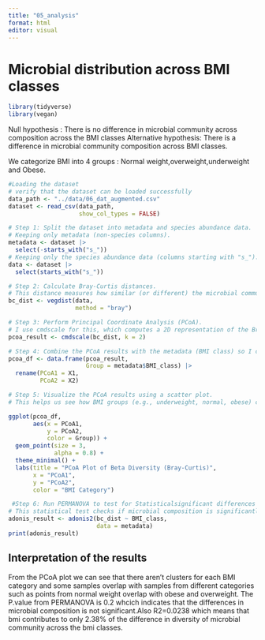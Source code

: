 ```yaml
---
title: "05_analysis"
format: html
editor: visual
---
```


# Microbial distribution across BMI classes

```r
library(tidyverse)
library(vegan)
```

Null hypothesis : There is no difference in microbial community across composition across the BMI classes Alternative hypothesis: There is a difference in microbial community composition across BMI classes.

We categorize BMI into 4 groups : Normal weight,overweight,underweight and Obese.

```r
#Loading the dataset
# verify that the dataset can be loaded successfully
data_path <- "../data/06_dat_augmented.csv"
dataset <- read_csv(data_path,
                    show_col_types = FALSE)
```

```r
# Step 1: Split the dataset into metadata and species abundance data.
# Keeping only metadata (non-species columns).
metadata <- dataset |> 
  select(-starts_with("s_")) 
# Keeping only the species abundance data (columns starting with "s_").
data <- dataset |> 
  select(starts_with("s_")) 
```

```r
# Step 2: Calculate Bray-Curtis distances.
# This distance measures how similar (or different) the microbial communities are.
bc_dist <- vegdist(data,
                   method = "bray")
```

```r
# Step 3: Perform Principal Coordinate Analysis (PCoA).
# I use cmdscale for this, which computes a 2D representation of the Bray-Curtis distances.
pcoa_result <- cmdscale(bc_dist, k = 2)  
```

```r
# Step 4: Combine the PCoA results with the metadata (BMI class) so I can label the samples by BMI_class.
pcoa_df <- data.frame(pcoa_result,
                      Group = metadata$BMI_class) |> 
  rename(PCoA1 = X1,
         PCoA2 = X2)
```

```r
# Step 5: Visualize the PCoA results using a scatter plot.
# This helps us see how BMI groups (e.g., underweight, normal, obese) cluster based on microbial composition.

ggplot(pcoa_df,
       aes(x = PCoA1,
           y = PCoA2,
           color = Group)) +
  geom_point(size = 3,
             alpha = 0.8) +  
  theme_minimal() +  
  labs(title = "PCoA Plot of Beta Diversity (Bray-Curtis)", 
       x = "PCoA1", 
       y = "PCoA2",
       color = "BMI Category")
```

```r
 #Step 6: Run PERMANOVA to test for Statisticalsignificant differences between BMI groups.
# This statistical test checks if microbial composition is significantly different between BMI categories.
adonis_result <- adonis2(bc_dist ~ BMI_class,
                         data = metadata)
print(adonis_result)
```

## Interpretation of the results

From the PCoA plot we can see that there aren't clusters for each BMI category and some samples overlap with samples from different categories such as points from normal weight overlap with obese and overweight. The P.value from PERMANOVA is 0.2 whcich indicates that the differences in microbial composition is not significant.Also R2=0.0238 which means that bmi contributes to only 2.38% of the difference in diversity of microbial community across the bmi classes.
